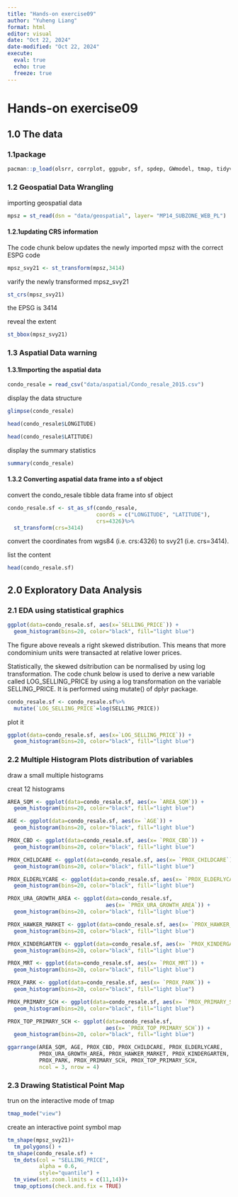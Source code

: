 ```yaml
---
title: "Hands-on exercise09"
author: "Yuheng Liang"
format: html
editor: visual
date: "Oct 22, 2024"
date-modified: "Oct 22, 2024"
execute: 
  eval: true
  echo: true
  freeze: true
---
```


# Hands-on exercise09

## 1.0 The data
### 1.1package
```r
pacman::p_load(olsrr, corrplot, ggpubr, sf, spdep, GWmodel, tmap, tidyverse, gtsummary)
```
### 1.2 Geospatial Data Wrangling
importing geospatial data
```r
mpsz = st_read(dsn = "data/geospatial", layer= "MP14_SUBZONE_WEB_PL")
```
#### 1.2.1updating CRS information
The code chunk below updates the newly imported mpsz with the correct ESPG code
```r
mpsz_svy21 <- st_transform(mpsz,3414)
```

varify the newly transformed mpsz_svy21
```r
st_crs(mpsz_svy21)
```
the EPSG is 3414

reveal the extent
```r
st_bbox(mpsz_svy21)
```
### 1.3 Aspatial Data warning
#### 1.3.1Importing the aspatial data
```r
condo_resale = read_csv("data/aspatial/Condo_resale_2015.csv")
```
display the data structure
```r
glimpse(condo_resale)
```
```r
head(condo_resale$LONGITUDE)
```
```r
head(condo_resale$LATITUDE)
```
display the summary statistics
```r
summary(condo_resale)
```
#### 1.3.2 Converting aspatial data frame into a sf object
convert the condo_resale tibble data frame into sf object
```r
condo_resale.sf <- st_as_sf(condo_resale,
                            coords = c("LONGITUDE", "LATITUDE"),
                            crs=4326)%>%
  st_transform(crs=3414)
```
 convert the coordinates from wgs84 (i.e. crs:4326) to svy21 (i.e. crs=3414).
 
list the content
```r
head(condo_resale.sf)
```
## 2.0 Exploratory Data Analysis
### 2.1 EDA using statistical graphics
```r
ggplot(data=condo_resale.sf, aes(x=`SELLING_PRICE`)) +
  geom_histogram(bins=20, color="black", fill="light blue")
```
The figure above reveals a right skewed distribution. This means that more condominium units were transacted at relative lower prices.

Statistically, the skewed dsitribution can be normalised by using log transformation.
The code chunk below is used to derive a new variable called LOG_SELLING_PRICE by using a log transformation on the variable SELLING_PRICE. It is performed using mutate() of dplyr package.

```r
condo_resale.sf <- condo_resale.sf%>%
  mutate(`LOG_SELLING_PRICE`=log(SELLING_PRICE))
```

plot it
```r
ggplot(data=condo_resale.sf, aes(x=`LOG_SELLING_PRICE`)) +
  geom_histogram(bins=20, color="black", fill="light blue")
```
### 2.2 Multiple Histogram Plots distribution of variables
draw a small multiple histograms

creat 12 histograms
```r
AREA_SQM <- ggplot(data=condo_resale.sf, aes(x= `AREA_SQM`)) + 
  geom_histogram(bins=20, color="black", fill="light blue")

AGE <- ggplot(data=condo_resale.sf, aes(x= `AGE`)) +
  geom_histogram(bins=20, color="black", fill="light blue")

PROX_CBD <- ggplot(data=condo_resale.sf, aes(x= `PROX_CBD`)) +
  geom_histogram(bins=20, color="black", fill="light blue")

PROX_CHILDCARE <- ggplot(data=condo_resale.sf, aes(x= `PROX_CHILDCARE`)) + 
  geom_histogram(bins=20, color="black", fill="light blue")

PROX_ELDERLYCARE <- ggplot(data=condo_resale.sf, aes(x= `PROX_ELDERLYCARE`)) +
  geom_histogram(bins=20, color="black", fill="light blue")

PROX_URA_GROWTH_AREA <- ggplot(data=condo_resale.sf, 
                               aes(x= `PROX_URA_GROWTH_AREA`)) +
  geom_histogram(bins=20, color="black", fill="light blue")

PROX_HAWKER_MARKET <- ggplot(data=condo_resale.sf, aes(x= `PROX_HAWKER_MARKET`)) +
  geom_histogram(bins=20, color="black", fill="light blue")

PROX_KINDERGARTEN <- ggplot(data=condo_resale.sf, aes(x= `PROX_KINDERGARTEN`)) +
  geom_histogram(bins=20, color="black", fill="light blue")

PROX_MRT <- ggplot(data=condo_resale.sf, aes(x= `PROX_MRT`)) +
  geom_histogram(bins=20, color="black", fill="light blue")

PROX_PARK <- ggplot(data=condo_resale.sf, aes(x= `PROX_PARK`)) +
  geom_histogram(bins=20, color="black", fill="light blue")

PROX_PRIMARY_SCH <- ggplot(data=condo_resale.sf, aes(x= `PROX_PRIMARY_SCH`)) +
  geom_histogram(bins=20, color="black", fill="light blue")

PROX_TOP_PRIMARY_SCH <- ggplot(data=condo_resale.sf, 
                               aes(x= `PROX_TOP_PRIMARY_SCH`)) +
  geom_histogram(bins=20, color="black", fill="light blue")

ggarrange(AREA_SQM, AGE, PROX_CBD, PROX_CHILDCARE, PROX_ELDERLYCARE, 
          PROX_URA_GROWTH_AREA, PROX_HAWKER_MARKET, PROX_KINDERGARTEN, PROX_MRT,
          PROX_PARK, PROX_PRIMARY_SCH, PROX_TOP_PRIMARY_SCH,  
          ncol = 3, nrow = 4)
```
### 2.3 Drawing Statistical Point Map
trun on the interactive mode of tmap
```r
tmap_mode("view")
```
create an interactive point symbol map
```r
tm_shape(mpsz_svy21)+
  tm_polygons() +
tm_shape(condo_resale.sf) +  
  tm_dots(col = "SELLING_PRICE",
          alpha = 0.6,
          style="quantile") +
  tm_view(set.zoom.limits = c(11,14))+
  tmap_options(check.and.fix = TRUE)
```
